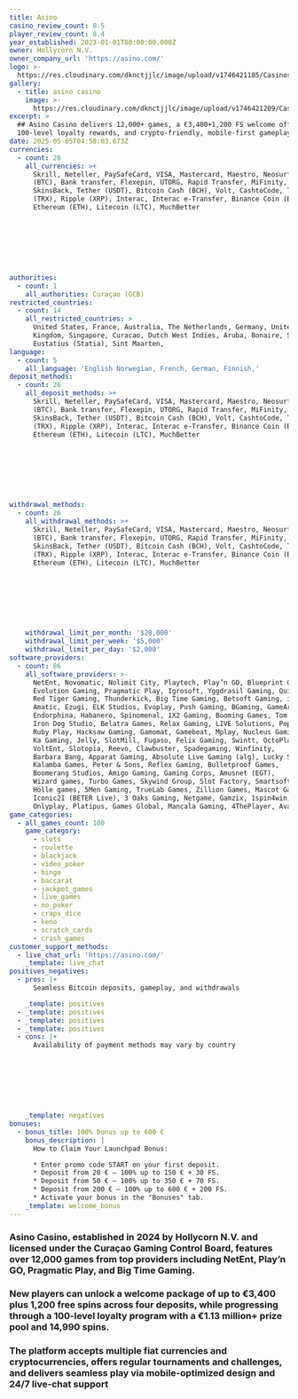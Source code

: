 ```yaml
---
title: Asino
casino_review_count: 8.5
player_review_count: 8.4
year_established: 2023-01-01T00:00:00.000Z
owner: Hollycorn N.V.
owner_company_url: 'https://asino.com/'
logo: >-
  https://res.cloudinary.com/dknctjjlc/image/upload/v1746421185/Casinos/Asino/Screenshot_2025-05-05_at_7.59.23_emvht6.png
gallery:
  - title: asino casino
    image: >-
      https://res.cloudinary.com/dknctjjlc/image/upload/v1746421209/Casinos/Asino/Screenshot_2025-05-05_at_7.59.58_klgsyk.png
excerpt: >
  ## Asino Casino delivers 12,000+ games, a €3,400+1,200 FS welcome offer,
  100‑level loyalty rewards, and crypto‑friendly, mobile‑first gameplay.
date: 2025-05-05T04:58:03.673Z
currencies:
  - count: 26
    all_currencies: >+
      Skrill, Neteller, PaySafeCard, VISA, Mastercard, Maestro, Neosurf, Bitcoin
      (BTC), Bank transfer, Flexepin, UTORG, Rapid Transfer, MiFinity,
      SkinsBack, Tether (USDT), Bitcoin Cash (BCH), Volt, CashtoCode, Tron
      (TRX), Ripple (XRP), Interac, Interac e‑Transfer, Binance Coin (BNB),
      Ethereum (ETH), Litecoin (LTC), MuchBetter








authorities:
  - count: 1
    all_authorities: Curaçao (GCB)
restricted_countries:
  - count: 14
    all_restricted_countries: >
      United States, France, Australia, The Netherlands, Germany, United
      Kingdom, Singapore, Curacao, Dutch West Indies, Aruba, Bonaire, Saba, Sint
      Eustatius (Statia), Sint Maarten,
language:
  - count: 5
    all_language: 'English Norwegian, French, German, Finnish,'
deposit_methods:
  - count: 26
    all_deposit_methods: >+
      Skrill, Neteller, PaySafeCard, VISA, Mastercard, Maestro, Neosurf, Bitcoin
      (BTC), Bank transfer, Flexepin, UTORG, Rapid Transfer, MiFinity,
      SkinsBack, Tether (USDT), Bitcoin Cash (BCH), Volt, CashtoCode, Tron
      (TRX), Ripple (XRP), Interac, Interac e‑Transfer, Binance Coin (BNB),
      Ethereum (ETH), Litecoin (LTC), MuchBetter








withdrawal_methods:
  - count: 26
    all_withdrawal_methods: >+
      Skrill, Neteller, PaySafeCard, VISA, Mastercard, Maestro, Neosurf, Bitcoin
      (BTC), Bank transfer, Flexepin, UTORG, Rapid Transfer, MiFinity,
      SkinsBack, Tether (USDT), Bitcoin Cash (BCH), Volt, CashtoCode, Tron
      (TRX), Ripple (XRP), Interac, Interac e‑Transfer, Binance Coin (BNB),
      Ethereum (ETH), Litecoin (LTC), MuchBetter








    withdrawal_limit_per_month: '$20,000'
    withdrawal_limit_per_week: '$5,000'
    withdrawal_limit_per_day: '$2,000'
software_providers:
  - count: 86
    all_software_providers: >-
      NetEnt, Novomatic, Nolimit City, Playtech, Play’n GO, Blueprint Gaming,
      Evolution Gaming, Pragmatic Play, Igrosoft, Yggdrasil Gaming, Quickspin,
      Red Tiger Gaming, Thunderkick, Big Time Gaming, Betsoft Gaming, iSoftBet,
      Amatic, Ezugi, ELK Studios, Evoplay, Push Gaming, BGaming, GameArt,
      Endorphina, Habanero, Spinomenal, 1X2 Gaming, Booming Games, Tom Horn,
      Iron Dog Studio, Belatra Games, Relax Gaming, LIVE Solutions, Popiplay,
      Ruby Play, Hacksaw Gaming, Gamomat, Gamebeat, Mplay, Nucleus Gaming,
      Ka Gaming, Jelly, SlotMill, Fugaso, Felix Gaming, Swintt, OctoPlay,
      VoltEnt, Slotopia, Reevo, Clawbuster, Spadegaming, Winfinity,
      Barbara Bang, Apparat Gaming, Absolute Live Gaming (alg), Lucky Streak,
      Kalamba Games, Peter & Sons, Reflex Gaming, Bulletproof Games,
      Boomerang Studios, Amigo Gaming, Gaming Corps, Amusnet (EGT),
      Wizard games, Turbo Games, Skywind Group, Slot Factory, Smartsoft Gaming,
      Hölle games, 5Men Gaming, TrueLab Games, Zillion Games, Mascot Gaming,
      Iconic21 (BETER Live), 3 Oaks Gaming, Netgame, Gamzix, 1spin4win,
      Onlyplay, Platipus, Games Global, Mancala Gaming, 4ThePlayer, AvatarUX
game_categories:
  - all_games_count: 100
    game_category:
      - slots
      - roulette
      - blackjack
      - video_poker
      - bingo
      - baccarat
      - jackpot_games
      - live_games
      - no_poker
      - craps_dice
      - keno
      - scratch_cards
      - crash_games
customer_support_methods:
  - live_chat_url: 'https://asino.com/'
    _template: live_chat
positives_negatives:
  - pros: |+
      Seamless Bitcoin deposits, gameplay, and withdrawals

    _template: positives
  - _template: positives
  - _template: positives
  - _template: positives
  - cons: |+
      Availability of payment methods may vary by country








    _template: negatives
bonuses:
  - bonus_title: 100% bonus up to 600 €
    bonus_description: |
      How to Claim Your Launchpad Bonus:

      * Enter promo code START on your first deposit.
      * Deposit from 20 € – 100% up to 150 € + 30 FS.
      * Deposit from 50 € – 100% up to 350 € + 70 FS.
      * Deposit from 200 € – 100% up to 600 € + 200 FS.
      * Activate your bonus in the "Bonuses" tab.
    _template: welcome_bonus
---
```


### Asino Casino, established in 2024 by Hollycorn N.V. and licensed under the Curaçao Gaming Control Board, features over 12,000 games from top providers including NetEnt, Play’n GO, Pragmatic Play, and Big Time Gaming. 

### New players can unlock a welcome package of up to €3,400 plus 1,200 free spins across four deposits, while progressing through a 100‑level loyalty program with a €1.13 million+ prize pool and 14,990 spins. 

### The platform accepts multiple fiat currencies and cryptocurrencies, offers regular tournaments and challenges, and delivers seamless play via mobile‑optimized design and 24/7 live‑chat support
